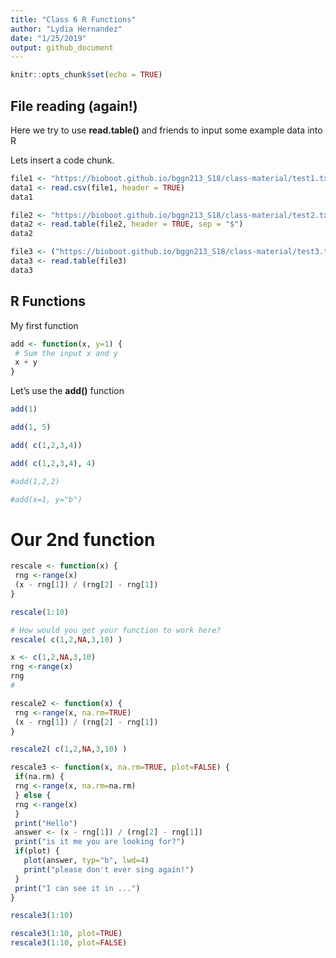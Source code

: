 ```yaml
---
title: "Class 6 R Functions"
author: "Lydia Hernandez"
date: "1/25/2019"
output: github_document
---
```


```r
knitr::opts_chunk$set(echo = TRUE)
```

## File reading (again!)

Here we try to use **read.table()** and friends to input some example data into R

Lets insert a code chunk.

```r
file1 <- "https://bioboot.github.io/bggn213_S18/class-material/test1.txt"
data1 <- read.csv(file1, header = TRUE)
data1
```


```r
file2 <- "https://bioboot.github.io/bggn213_S18/class-material/test2.txt"
data2 <- read.table(file2, header = TRUE, sep = "$")
data2
```

```r
file3 <- ("https://bioboot.github.io/bggn213_S18/class-material/test3.txt")
data3 <- read.table(file3)
data3
```


## R Functions

My first function

```r
add <- function(x, y=1) {
 # Sum the input x and y
 x + y
}
```

Let's use the **add()** function
```r
add(1)
```

```r
add(1, 5)
```

```r
add( c(1,2,3,4))
```

```r
add( c(1,2,3,4), 4)
```

```r
#add(1,2,2)
```

```r
#add(x=1, y="b")
```

# Our 2nd function

```r
rescale <- function(x) {
 rng <-range(x)
 (x - rng[1]) / (rng[2] - rng[1])
}
```

```r
rescale(1:10)
```

```r
# How would you get your function to work here?
rescale( c(1,2,NA,3,10) )
```

```r
x <- c(1,2,NA,3,10) 
rng <-range(x)
rng
#
```

```r
rescale2 <- function(x) {
 rng <-range(x, na.rm=TRUE)
 (x - rng[1]) / (rng[2] - rng[1])
}
```

```r
rescale2( c(1,2,NA,3,10) )
```

```r
rescale3 <- function(x, na.rm=TRUE, plot=FALSE) {
 if(na.rm) {
 rng <-range(x, na.rm=na.rm)
 } else {
 rng <-range(x)
 }
 print("Hello")
 answer <- (x - rng[1]) / (rng[2] - rng[1])
 print("is it me you are looking for?")
 if(plot) {
   plot(answer, typ="b", lwd=4)
   print("please don't ever sing again!")
 }
 print("I can see it in ...")
}
```
```r
rescale3(1:10)
```

```r
rescale3(1:10, plot=TRUE)
rescale3(1:10, plot=FALSE)
```

